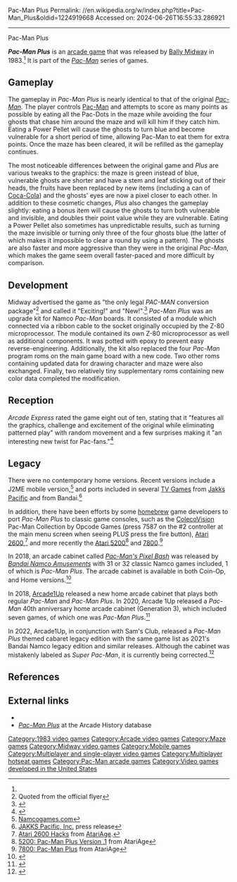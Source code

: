 Pac-Man Plus
Permalink: //en.wikipedia.org/w/index.php?title=Pac-Man_Plus&oldid=1224919668
Accessed on: 2024-06-26T16:55:33.286921



------
Pac-Man Plus
{{short description|1982 video game}}
{{Infobox video game
| title = Pac-Man Plus
| image = Pac-man plus flyer.png
| caption = North American arcade flyer
| developer = [[Midway Games|Bally Midway]]
| publisher = [[Midway Games|Bally Midway]]
| release = March 1983<ref name="Akagi">{{cite book |last1=Akagi |first1=Masumi |title=アーケードTVゲームリスト国内•海外編(1971–2005) |trans-title=Arcade TV Game List: Domestic • Overseas Edition (1971–2005) |date=October 13, 2006 |publisher=Amusement News Agency |language=ja |location=Japan |isbn=978-4990251215 |pages=124–5 |url=https://archive.org/details/ArcadeGameList1971-2005/page/n125/mode/2up}}</ref>
| genre = [[List of maze video games|Maze]]
| modes = [[Single-player video game|Single-player]], [[multiplayer]] (alternating turns)
| arcade system = [[Namco Pac-Man]]
| series = ''[[List of Pac-Man video games|Pac-Man]]''
| platforms = [[Arcade game|Arcade]]
}}

'''''Pac-Man Plus''''' is an [[arcade game]] that was released by [[Midway Games|Bally Midway]] in 1983.<ref name="Akagi"/> It is part of the ''[[Pac-Man]]'' series of games.

== Gameplay ==
<!-- Deleted image removed: [[Image:Pacplus.png|left|thumb|150px|Arcade Screenshot]] -->
The gameplay in ''Pac-Man Plus'' is nearly identical to that of the original ''[[Pac-Man]]''. The player controls [[Pac-Man (character)|Pac-Man]] and attempts to score as many points as possible by eating all the Pac-Dots in the maze while avoiding the four ghosts that chase him around the maze and will kill him if they catch him. Eating a Power Pellet will cause the ghosts to turn blue and become vulnerable for a short period of time, allowing Pac-Man to eat them for extra points. Once the maze has been cleared, it will be refilled as the gameplay continues.

The most noticeable differences between the original game and ''Plus'' are various tweaks to the graphics: the maze is green instead of blue, vulnerable ghosts are shorter and have a stem and leaf sticking out of their heads, the fruits have been replaced by new items (including a can of [[Coca-Cola]]) and the ghosts' eyes are now a pixel closer to each other. In addition to these cosmetic changes, ''Plus'' also changes the gameplay slightly: eating a bonus item will cause the ghosts to turn both vulnerable and invisible, and doubles their point value while they are vulnerable. Eating a Power Pellet also sometimes has unpredictable results, such as turning the maze invisible or turning only three of the four ghosts blue (the latter of which makes it impossible to clear a round by using a pattern). The ghosts are also faster and more aggressive than they were in the original ''Pac-Man'', which makes the game seem overall faster-paced and more difficult by comparison.

== Development ==
{{Expand section|date=February 2011}}
Midway advertised the game as "the only legal ''PAC-MAN'' conversion package"<ref>Quoted from the official flyer</ref> and called it "Exciting!" and "New!".<ref>{{Cite web |url=http://www.emdkay.net/catalog/pacman-plus-marquee-p-141.html |title=Emdkay.net |access-date=2010-01-08 |archive-date=2010-05-30 |archive-url=https://web.archive.org/web/20100530150014/http://emdkay.net/catalog/pacman-plus-marquee-p-141.html |url-status=live }}</ref> ''Pac-Man Plus'' was an upgrade kit for Namco ''Pac-Man'' boards. It consisted of a module which connected via a ribbon cable to the socket originally occupied by the Z-80 microprocessor. The module contained its own Z-80 microprocessor as well as additional components. It was potted with epoxy to prevent easy reverse-engineering. Additionally, the kit also replaced the four ''Pac-Man'' program roms on the main game board with a new code. Two other roms containing updated data for drawing character and maze were also exchanged. Finally, two relatively tiny supplementary roms containing new color data completed the modification.

==Reception==
''Arcade Express'' rated the game eight out of ten, stating that it "features all the graphics, challenge and excitement of the original while eliminating patterned play" with random movement and a few surprises making it "an interesting new twist for Pac-fans."<ref>{{cite news |title=The Hotseat: Reviews of New Products |work=Arcade Express |date=April 10, 1983 |volume=1 |issue=18 |pages=6–8 |url=https://archive.org/details/arcade_express_v1n18/page/n5}}</ref>

== Legacy ==
There were no contemporary home versions. Recent versions include a J2ME mobile version,<ref>[https://web.archive.org/web/20110128232154/http://www.namcogames.com/mobile/pacman-plus_25.html Namcogames.com]</ref> and ports included in several [[TV Games]] from [[Jakks Pacific]] and from Bandai.<ref>[http://phx.corporate-ir.net/phoenix.zhtml?c=106472&p=irol-newsArticle&t=Regular&id=800679 JAKKS Pacific, Inc.] {{Webarchive|url=https://web.archive.org/web/20220219130400/https://jakkspacificinc.gcs-web.com/ |date=2022-02-19 }} press release</ref>

In addition, there have been efforts by some [[Homebrew (video games)|homebrew]] game developers to port ''Pac-Man Plus'' to classic game consoles, such as the [[ColecoVision]] Pac-Man Collection by Opcode Games (press 7587 on the #2 controller at the main menu screen when seeing PLUS press the fire button), [[Atari 2600]],<ref>[http://www.atariage.com/hack_page.html?SystemID=2600&SoftwareHackID=151 Atari 2600 Hacks] {{Webarchive|url=https://web.archive.org/web/20060325133021/http://www.atariage.com/hack_page.html?SystemID=2600&SoftwareHackID=151 |date=2006-03-25 }} from [[AtariAge]].</ref> and more recently the [[Atari 5200]]<ref>[http://www.atariage.com/forums/index.php?showtopic=67617 5200: Pac-Man Plus Version .1] {{Webarchive|url=https://web.archive.org/web/20061020095034/http://www.atariage.com/forums/index.php?showtopic=67617 |date=2006-10-20 }} from AtariAge</ref> and [[Atari 7800|7800]].<ref>[http://www.atariage.com/forums/index.php?showtopic=70576 7800: Pac-Man Plus] {{Webarchive|url=https://web.archive.org/web/20070929102615/http://www.atariage.com/forums/index.php?showtopic=70576 |date=2007-09-29 }} from AtariAge</ref>

In 2018, an arcade cabinet called ''[[List of Namco video game compilations#Pac-Man's Pixel Bash|Pac-Man's Pixel Bash]]'' was released by ''[[Namco|Bandai Namco Amusements]]'' with 31 or 32 classic Namco games included, 1 of which is ''Pac-Man Plus''.
The arcade cabinet is available in both Coin-Op, and Home versions.<ref>{{Cite web|url=https://www.bandainamco-am.com/game.php?gameid=71|title=BANDAI NAMCO Amusement America - Arcade Game - Pac-Man's Pixel Bash Coin|access-date=2018-12-02|archive-date=2018-08-19|archive-url=https://web.archive.org/web/20180819053806/http://bandainamco-am.com/game.php?gameid=71|url-status=live}}</ref>

In 2018, [[Arcade1Up]] released a new home arcade cabinet that plays both regular ''Pac-Man'' and ''Pac-Man Plus''. In 2020, Arcade 1Up released a ''Pac-Man'' 40th anniversary home arcade cabinet (Generation 3), which included seven games, of which one was ''Pac-Man Plus''.<ref>{{Cite web |url=https://www.arcade1up.com/ |title=Arcade1Up: Classic Arcade Games for the Home |access-date=2018-12-17 |archive-date=2018-12-18 |archive-url=https://web.archive.org/web/20181218054407/https://www.arcade1up.com/ |url-status=live }}</ref>

In 2022, Arcade1Up, in conjunction with Sam's Club, released a ''Pac-Man Plus'' themed cabaret legacy edition with the same game list as 2021's Bandai Namco legacy edition and similar releases. Although the cabinet was mistakenly labeled as ''Super Pac-Man'', it is currently being corrected.<ref>{{Cite web |title=Super Pac-Man with Riser Arcade |url=https://www.samsclub.com/p/super-pacman-wit-riser-arcade/prod26110238 |access-date=2022-03-19 |website=Sam's Club |language=en}}</ref>

==References==
{{reflist}}

==External links==
*{{KLOV game|id=8958}}
*[http://www.arcade-history.com/?page=detail&id=1916 ''Pac-Man Plus''] at the Arcade History database

{{Pac-Man series}}

[[Category:1983 video games]]
[[Category:Arcade video games]]
[[Category:Maze games]]
[[Category:Midway video games]]
[[Category:Mobile games]]
[[Category:Multiplayer and single-player video games]]
[[Category:Multiplayer hotseat games]]
[[Category:Pac-Man arcade games]]
[[Category:Video games developed in the United States]]